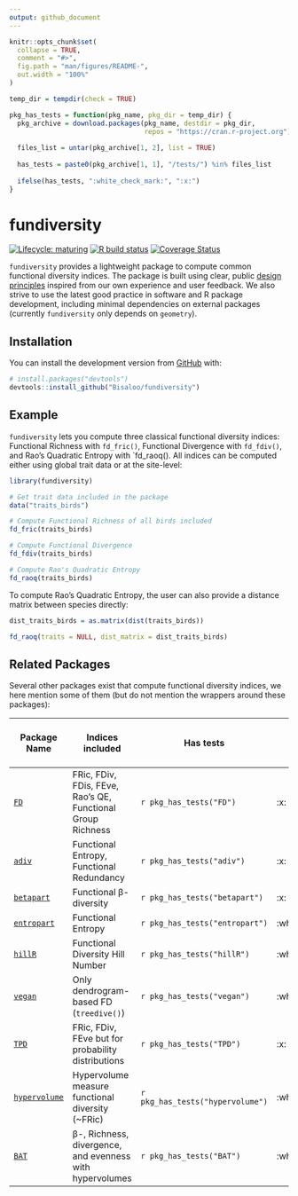 ```yaml
---
output: github_document
---
```


<!-- README.md is generated from README.Rmd. Please edit that file -->

```r
knitr::opts_chunk$set(
  collapse = TRUE,
  comment = "#>",
  fig.path = "man/figures/README-",
  out.width = "100%"
)

temp_dir = tempdir(check = TRUE)

pkg_has_tests = function(pkg_name, pkg_dir = temp_dir) {
  pkg_archive = download.packages(pkg_name, destdir = pkg_dir,
                                  repos = "https://cran.r-project.org")
  
  files_list = untar(pkg_archive[1, 2], list = TRUE)
  
  has_tests = paste0(pkg_archive[1, 1], "/tests/") %in% files_list
  
  ifelse(has_tests, ":white_check_mark:", ":x:")
}
```

# fundiversity

<!-- badges: start -->
[![Lifecycle: maturing](https://img.shields.io/badge/lifecycle-maturing-blue.svg)](https://www.tidyverse.org/lifecycle/#maturing)
[![R build status](https://github.com/Bisaloo/fundiversity/workflows/R-CMD-check/badge.svg)](https://github.com/Bisaloo/fundiversity/actions)
[![Coverage Status](https://codecov.io/gh/Bisaloo/fundiversity/branch/master/graph/badge.svg?token=HR4YH118VT)](https://codecov.io/gh/Bisaloo/fundiversity)
<!-- badges: end -->

`fundiversity` provides a lightweight package to compute common functional
diversity indices. The package is built using clear, public 
[design principles](https://github.com/Bisaloo/fundiversity/wiki/Design-principles)
inspired from our own experience and user feedback. We also strive to use the
latest good practice in software and R package development, including minimal dependencies on external packages (currently `fundiversity` only depends on `geometry`).

## Installation

You can install the development version from [GitHub](https://github.com/) with:

```r
# install.packages("devtools")
devtools::install_github("Bisaloo/fundiversity")
```

## Example

`fundiversity` lets you compute three classical functional diversity indices: Functional Richness with `fd_fric()`, Functional Divergence with
`fd_fdiv()`, and Rao's Quadratic Entropy with `fd_raoq().
All indices can be computed either using global trait data or at the site-level:

```r
library(fundiversity)

# Get trait data included in the package
data("traits_birds")

# Compute Functional Richness of all birds included
fd_fric(traits_birds)

# Compute Functional Divergence
fd_fdiv(traits_birds)

# Compute Rao's Quadratic Entropy
fd_raoq(traits_birds)
```

To compute Rao's Quadratic Entropy, the user can also provide a distance matrix between species directly:

```r
dist_traits_birds = as.matrix(dist(traits_birds))

fd_raoq(traits = NULL, dist_matrix = dist_traits_birds)
```

## Related Packages

Several other packages exist that compute functional diversity indices, we here mention some of them (but do not mention the wrappers around these packages):

| Package Name                                          |                     Indices included                        |            Has tests           |     On GitHub      | On CRAN (last updated) |
|-------------------------------------------------------|-------------------------------------------------------------|--------------------------------|--------------------|------------------------------|
| [`FD`](https://github.com/cran/FD)                    | FRic, FDiv, FDis, FEve, Rao's QE, Functional Group Richness |`r pkg_has_tests("FD")`         | :x:                | ![](https://www.r-pkg.org/badges/last-release/FD)  |
| [`adiv`](https://github.com/cran/adiv)                | Functional Entropy, Functional Redundancy                   |`r pkg_has_tests("adiv")`       | :x:                | ![](https://www.r-pkg.org/badges/last-release/adiv)|
| [`betapart`](https://github.com/cran/betapart)        | Functional β-diversity                                      |`r pkg_has_tests("betapart")`   | :x:                | ![](https://www.r-pkg.org/badges/last-release/betapart)|
| [`entropart`](https://github.com/EricMarcon/entropart)| Functional Entropy                                          |`r pkg_has_tests("entropart")`  | :white_check_mark: | ![](https://www.r-pkg.org/badges/last-release/entropart)|
| [`hillR`](https://github.com/daijiang/hillR)          | Functional Diversity Hill Number                            |`r pkg_has_tests("hillR")`      | :white_check_mark: | ![](https://www.r-pkg.org/badges/last-release/hillR)|
| [`vegan`](https://github.com/vegandevs/vegan)         | Only dendrogram-based FD (`treedive()`)                     |`r pkg_has_tests("vegan")`      | :white_check_mark: | ![](https://www.r-pkg.org/badges/last-release/vegan)|              
| [`TPD`](https://github.com/cran/TPD)                  | FRic, FDiv, FEve but for probability distributions          |`r pkg_has_tests("TPD")`        | :x:                | ![](https://www.r-pkg.org/badges/last-release/TPD)|
| [`hypervolume`](https://github.com/cran/hypervolume)  | Hypervolume measure functional diversity (~FRic)            |`r pkg_has_tests("hypervolume")`| :white_check_mark: | ![](https://www.r-pkg.org/badges/last-release/hypervolume)|
| [`BAT`](https://github.com/cran/BAT)                  | β-, Richness, divergence, and evenness with hypervolumes    |`r pkg_has_tests("BAT")`        | :white_check_mark: | ![](https://www.r-pkg.org/badges/last-release/BAT)|
